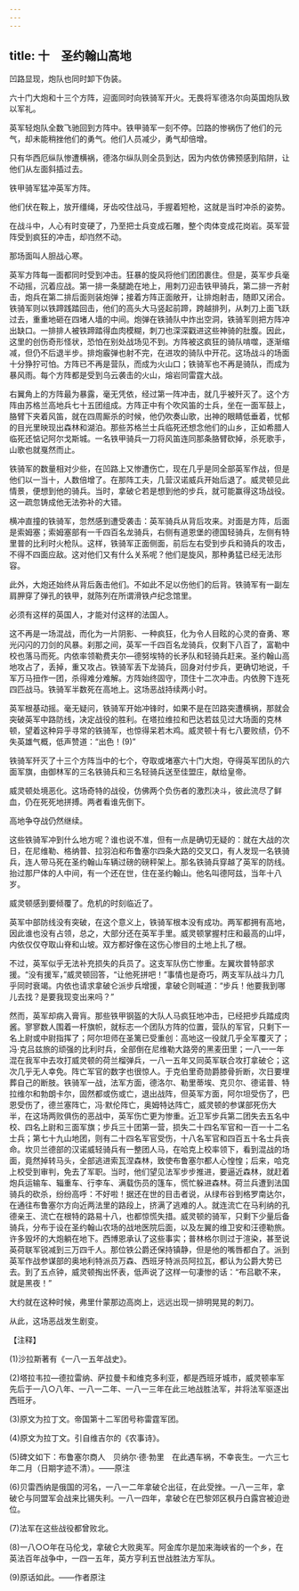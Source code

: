 ```yaml
---
---
---
```

title: 十　圣约翰山高地
---





凹路显现，炮队也同时卸下伪装。

六十门大炮和十三个方阵，迎面同时向铁骑军开火。无畏将军德洛尔向英国炮队致以军礼。

英军轻炮队全数飞驰回到方阵中。铁甲骑军一刻不停。凹路的惨祸伤了他们的元气，却未能稍挫他们的勇气。他们人员减少，勇气却倍增。

只有华西厄纵队惨遭横祸，德洛尔纵队则全员到达，因为内依仿佛预感到陷阱，让他们从左面斜插过去。

铁甲骑军猛冲英军方阵。

他们伏在鞍上，放开缰绳，牙齿咬住战马，手握着短枪，这就是当时冲杀的姿势。

在战斗中，人心有时变硬了，乃至把士兵变成石雕，整个肉体变成花岗岩。英军营阵受到疯狂的冲击，却岿然不动。

那场面叫人胆战心寒。

英军方阵每一面都同时受到冲击。狂暴的旋风将他们团团裹住。但是，英军步兵毫不动摇，沉着应战。第一排一条腿跪在地上，用刺刀迎击铁甲骑兵，第二排一齐射击，炮兵在第二排后面则装炮弹；接着方阵正面敞开，让排炮射击，随即又闭合。铁骑军则以铁蹄践踏回击，他们的高头大马竖起前蹄，跨越排列，从刺刀上面飞跃过去，重重地砸在四堵人墙的中间。炮弹在铁骑队中炸出空洞，铁骑军则把方阵冲出缺口。一排排人被铁蹄踏得血肉模糊，刺刀也深深戳进这些神骑的肚腹。因此，这里的创伤奇形怪状，恐怕在别处战场见不到。方阵被这疯狂的骑队啃噬，逐渐缩减，但仍不后退半步。排炮霰弹也射不完，在进攻的骑队中开花。这场战斗的场面十分狰狞可怕。方阵已不再是营队，而成为火山口；铁骑军也不再是骑队，而成为暴风雨。每个方阵都是受到乌云袭击的火山，熔岩同雷霆大战。

右翼角上的方阵最为暴露，毫无凭依，经过第一阵冲击，就几乎被歼灭了。这个方阵由苏格兰高地兵七十五团组成。方阵正中有个吹风笛的士兵，坐在一面军鼓上，胳臂下夹着风笛，就在四周厮杀的时候，他仍吹奏山歌，出神的眼睛低垂着，忧郁的目光里映现出森林和湖泊。那些苏格兰士兵临死还想念他们的山乡，正如希腊人临死还惦记阿尔戈斯城。一名铁甲骑兵一刀将风笛连同那条胳臂砍掉，杀死歌手，山歌也就戛然而止。

铁骑军的数量相对少些，在凹路上又惨遭伤亡，现在几乎是同全部英军作战，但是他们以一当十，人数倍增了。在那阵工夫，几营汉诺威兵开始后退了。威灵顿见此情景，便想到他的骑兵。当时，拿破仑若是想到他的步兵，就可能赢得这场战役。这一疏忽铸成他无法弥补的大错。

横冲直撞的铁骑军，忽然感到遭受袭击：英军骑兵从背后攻来。对面是方阵，后面是索姆塞；索姆塞部有一千四百名龙骑兵，右侧有道恩堡的德国轻骑兵，左侧有特里普的比利时火枪队。这样，铁骑军正面侧面，前后左右受到步兵和骑兵的攻击，不得不四面应敌。这对他们又有什么关系呢？他们是旋风，那种勇猛已经无法形容。

此外，大炮还始终从背后轰击他们。不如此不足以伤他们的后背。铁骑军有一副左肩胛穿了弹孔的铁甲，就陈列在所谓滑铁卢纪念馆里。

必须有这样的英国人，才能对付这样的法国人。

这不再是一场混战，而化为一片阴影、一种疯狂，化为令人目眩的心灵的奋勇、寒光闪闪的刀剑的风暴。刹那之间，英军一千四百名龙骑兵，仅剩下八百了，富勒中校也落马而死。内依率领勒费夫尔—德努埃特的长矛队和轻骑兵赶来。圣约翰山高地攻占了，丢掉，重又攻占。铁骑军丢下龙骑兵，回身对付步兵，更确切地说，千军万马扭作一团，杀得难分难解。方阵始终固守，顶住十二次冲击。内依胯下连死四匹战马。铁骑军半数死在高地上。这场恶战持续两小时。

英军根基动摇。毫无疑问，铁骑军开始冲锋时，如果不是在凹路突遭横祸，那就会突破英军中路防线，决定战役的胜利。在塔拉维拉和巴达若兹见过大场面的克林顿，望着这种异乎寻常的铁骑军，也惊得呆若木鸡。威灵顿十有七八要败绩，仍不失英雄气概，低声赞道：“出色！(9)”

铁骑军歼灭了十三个方阵当中的七个，夺取或堵塞六十门大炮，夺得英军团队的六面军旗，由御林军的三名铁骑兵和三名轻骑兵送至佳盟庄，献给皇帝。

威灵顿处境恶化。这场奇特的战役，仿佛两个负伤者的激烈决斗，彼此流尽了鲜血，仍在死死地拼搏。两者看谁先倒下。

高地争夺战仍然继续。

这些铁骑军冲到什么地方呢？谁也说不准，但有一点是确切无疑的：就在大战的次日，在尼维勒、格纳普、拉羽泊和布鲁塞尔四条大路的交叉口，有人发现一名铁骑兵，连人带马死在圣约翰山车辆过磅的磅秤架上。那名铁骑兵穿越了英军的防线。抬过那尸体的人中间，有一个还在世，住在圣约翰山。他名叫德阿兹，当年十八岁。

威灵顿感到要倾覆了。危机的时刻临近了。

英军中部防线没有突破，在这个意义上，铁骑军根本没有成功。两军都拥有高地，因此谁也没有占领，总之，大部分还在英军手里。威灵顿掌握村庄和最高的山坪，内依仅仅夺取山脊和山坡。双方都好像在这伤心惨目的土地上扎了根。

不过，英军似乎无法补充损失的兵员了。这支军队伤亡惨重。左翼坎普特部求援。“没有援军，”威灵顿回答，“让他死拼吧！”事情也是奇巧，两支军队战斗力几乎同时衰竭。内依也请求拿破仑派步兵增援，拿破仑则喊道：“步兵！他要我到哪儿去找？是要我现变出来吗？”

然而，英军却病入膏肓。那些铁甲钢盔的大队人马疯狂地冲击，已经把步兵踏成肉酱。寥寥数人围着一杆旗帜，就标志一个团队方阵的位置，营队的军官，只剩下一名上尉或中尉指挥了；阿尔坦师在圣篱已受重创：高地这一役就几乎全军覆灭了；冯·克吕兹旅的顽强的比利时兵，全部倒在尼维勒大路旁的黑麦田里；一八一一年混在我军中去攻打威灵顿的荷兰榴弹兵，一八一五年又同英军联合攻打拿破仑；这次几乎无人幸免。阵亡军官的数字也很惊人。于克伯里奇勋爵膝骨折断，次日要埋葬自己的断肢。铁骑军一战，法军方面，德洛尔、勒里蒂埃、克贝尔、德诺普、特拉维尔和勃朗卡尔，固然都或伤或亡，退出战阵，但英军方面，阿尔坦受伤了，巴恩受伤了，德兰塞阵亡，冯·默伦阵亡，奥姆特达阵亡，威灵顿的参谋部死伤大半，在这场两败俱伤的恶战中，英军伤亡更为惨重。近卫军步兵第二团失去五名中校、四名上尉和三面军旗；步兵三十团第一营，损失二十四名军官和一百一十二名士兵；第七十九山地团，则有二十四名军官受伤，十八名军官和四百五十名士兵丧命。坎贝兰德部的汉诺威轻骑兵有一整团人马，在哈克上校率领下，看到混战的场面，竟然掉转马头，全部逃进索瓦涅森林，致使布鲁塞尔都人心惶惶；后来，哈克上校受到审判，免去了军职。当时，他们望见法军步步推进，要逼近森林，就赶着炮兵运输车、辎重车、行李车、满载伤员的篷车，慌忙躲进森林。荷兰兵遭到法国骑兵的砍杀，纷纷高呼：不好啦！据还在世的目击者说，从绿布谷到格罗南达尔，在通往布鲁塞尔方向近两法里的路段上，挤满了逃难的人。就连流亡在马利纳的孔德亲王、流亡在根特的路易十八，也都惊慌失措。威灵顿的骑军，只剩下少量后备骑兵，分布于设在圣约翰山农场的战地医院后面，以及左翼的维卫安和汪德勒旅。许多毁坏的大炮躺在地下。西博恩承认了这些事实；普林格尔则过于渲染，甚至说英荷联军锐减到三万四千人。那位铁公爵还保持镇静，但是他的嘴唇都白了。派到英军作战参谋部的奥地利特派员万森、西班牙特派员阿拉瓦，都认为公爵大势已去。到了五点钟，威灵顿掏出怀表，低声说了这样一句凄惨的话：“布吕歇不来，就是黑夜！”

大约就在这种时候，弗里什蒙那边高岗上，远远出现一排明晃晃的刺刀。

从此，这场恶战发生剧变。

【注释】



(1)沙拉斯著有《一八一五年战史》。

(2)塔拉韦拉—德拉雷纳、萨拉曼卡和维克多利亚，都是西班牙城市，威灵顿率军先后于一八○八年、一八一二年、一八一三年在此三地战胜法军，并将法军驱逐出西班牙。

(3)原文为拉丁文。帝国第十二军团号称雷霆军团。

(4)原文为拉丁文。引自维吉尔的《农事诗》。

(5)碑文如下：布鲁塞尔商人　贝纳尔·德·勃里　在此遇车祸，不幸丧生。一六三七年二月（日期字迹不清）。——原注

(6)贝雷西纳是俄国的河名，一八一二年拿破仑出征，在此受挫。一八一三年，拿破仑与同盟军会战来比锡失利。一八一四年，拿破仑在巴黎郊区枫丹白露宫被迫逊位。

(7)法军在这些战役都曾败北。

(8)一八○○年在马伦戈，拿破仑大败奥军。阿金库尔是加来海峡省的一个乡，在英法百年战争中，一四一五年，英方亨利五世战胜法方军队。

(9)原话如此。——作者原注